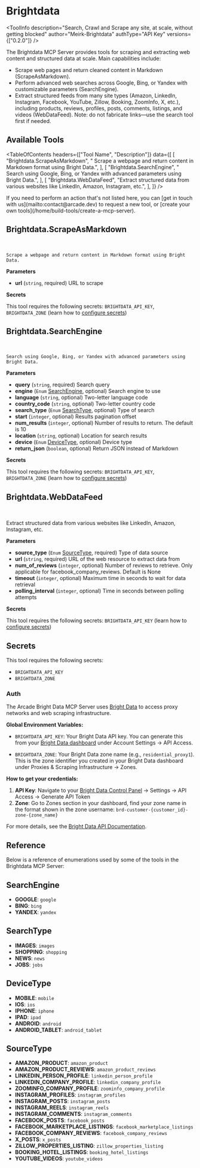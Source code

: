 # Brightdata


<ToolInfo
  description="Search, Crawl and Scrape any site, at scale, without getting blocked"
  author="Meirk-Brightdata"
  authType="API Key"
  versions={["0.2.0"]}
/>

<Badges repo="arcadeai/arcade_brightdata" />

The Brightdata MCP Server provides tools for scraping and extracting web content and structured data at scale. Main capabilities include:

- Scrape web pages and return cleaned content in Markdown (ScrapeAsMarkdown).
- Perform advanced web searches across Google, Bing, or Yandex with customizable parameters (SearchEngine).
- Extract structured feeds from many site types (Amazon, LinkedIn, Instagram, Facebook, YouTube, Zillow, Booking, ZoomInfo, X, etc.), including products, reviews, profiles, posts, comments, listings, and videos (WebDataFeed). Note: do not fabricate links—use the search tool first if needed.

## Available Tools

<TableOfContents
  headers={["Tool Name", "Description"]}
  data={[
    [
      "Brightdata.ScrapeAsMarkdown",
      "    Scrape a webpage and return content in Markdown format using Bright Data.",
    ],
    [
      "Brightdata.SearchEngine",
      "    Search using Google, Bing, or Yandex with advanced parameters using Bright Data.",
    ],
    [
      "Brightdata.WebDataFeed",
      "Extract structured data from various websites like LinkedIn, Amazon, Instagram, etc.",
    ],
  ]}
/>

<Callout>
  If you need to perform an action that's not listed here, you can [get in touch
  with us](mailto:contact@arcade.dev) to request a new tool, or [create your own
  tools](/home/build-tools/create-a-mcp-server).
</Callout>

## Brightdata.ScrapeAsMarkdown

<br />
<TabbedCodeBlock
  tabs={[
    {
      label: "Call the Tool Directly",
      content: {
        Python: [
          "/examples/integrations/mcp-servers/brightdata/scrape_as_markdown_example_call_tool.py",
        ],
        JavaScript: [
          "/examples/integrations/mcp-servers/brightdata/scrape_as_markdown_example_call_tool.js",
        ],
      },
    },
  ]}
/>

    Scrape a webpage and return content in Markdown format using Bright Data.

**Parameters**

- **url** (`string`, required) URL to scrape

**Secrets**

This tool requires the following secrets: `BRIGHTDATA_API_KEY`, `BRIGHTDATA_ZONE` (learn how to [configure secrets](/home/build-tools/create-a-tool-with-secrets))

## Brightdata.SearchEngine

<br />
<TabbedCodeBlock
  tabs={[
    {
      label: "Call the Tool Directly",
      content: {
        Python: [
          "/examples/integrations/mcp-servers/brightdata/search_engine_example_call_tool.py",
        ],
        JavaScript: [
          "/examples/integrations/mcp-servers/brightdata/search_engine_example_call_tool.js",
        ],
      },
    },
  ]}
/>

    Search using Google, Bing, or Yandex with advanced parameters using Bright Data.

**Parameters**

- **query** (`string`, required) Search query
- **engine** (`Enum` [SearchEngine](/mcp-servers/development/brightdata/reference#SearchEngine), optional) Search engine to use
- **language** (`string`, optional) Two-letter language code
- **country_code** (`string`, optional) Two-letter country code
- **search_type** (`Enum` [SearchType](/mcp-servers/development/brightdata/reference#SearchType), optional) Type of search
- **start** (`integer`, optional) Results pagination offset
- **num_results** (`integer`, optional) Number of results to return. The default is 10
- **location** (`string`, optional) Location for search results
- **device** (`Enum` [DeviceType](/mcp-servers/development/brightdata/reference#DeviceType), optional) Device type
- **return_json** (`boolean`, optional) Return JSON instead of Markdown

**Secrets**

This tool requires the following secrets: `BRIGHTDATA_API_KEY`, `BRIGHTDATA_ZONE` (learn how to [configure secrets](/home/build-tools/create-a-tool-with-secrets))

## Brightdata.WebDataFeed

<br />
<TabbedCodeBlock
  tabs={[
    {
      label: "Call the Tool Directly",
      content: {
        Python: [
          "/examples/integrations/mcp-servers/brightdata/web_data_feed_example_call_tool.py",
        ],
        JavaScript: [
          "/examples/integrations/mcp-servers/brightdata/web_data_feed_example_call_tool.js",
        ],
      },
    },
  ]}
/>

Extract structured data from various websites like LinkedIn, Amazon, Instagram, etc.

**Parameters**

- **source_type** (`Enum` [SourceType](/mcp-servers/development/brightdata/reference#SourceType), required) Type of data source
- **url** (`string`, required) URL of the web resource to extract data from
- **num_of_reviews** (`integer`, optional) Number of reviews to retrieve. Only applicable for facebook_company_reviews. Default is None
- **timeout** (`integer`, optional) Maximum time in seconds to wait for data retrieval
- **polling_interval** (`integer`, optional) Time in seconds between polling attempts

**Secrets**

This tool requires the following secrets: `BRIGHTDATA_API_KEY` (learn how to [configure secrets](/home/build-tools/create-a-tool-with-secrets))

## Secrets

This tool requires the following secrets:

- `BRIGHTDATA_API_KEY`
- `BRIGHTDATA_ZONE`

### Auth

The Arcade Bright Data MCP Server uses [Bright Data](https://brightdata.com/) to access proxy networks and web scraping infrastructure.

**Global Environment Variables:**

- `BRIGHTDATA_API_KEY`: Your Bright Data API key. You can generate this from your [Bright Data dashboard](https://brightdata.com/cp/zones) under Account Settings → API Access.

- `BRIGHTDATA_ZONE`: Your Bright Data zone name (e.g., `residential_proxy1`). This is the zone identifier you created in your Bright Data dashboard under Proxies & Scraping Infrastructure → Zones.

**How to get your credentials:**

1. **API Key**: Navigate to your [Bright Data Control Panel](https://brightdata.com/cp) → Settings → API Access → Generate API Token
2. **Zone**: Go to Zones section in your dashboard, find your zone name in the format shown in the zone username: `brd-customer-{customer_id}-zone-{zone_name}`

For more details, see the [Bright Data API Documentation](https://docs.brightdata.com/api-reference).

## Reference

Below is a reference of enumerations used by some of the tools in the Brightdata MCP Server:

## SearchEngine

- **GOOGLE**: `google`
- **BING**: `bing`
- **YANDEX**: `yandex`

## SearchType

- **IMAGES**: `images`
- **SHOPPING**: `shopping`
- **NEWS**: `news`
- **JOBS**: `jobs`

## DeviceType

- **MOBILE**: `mobile`
- **IOS**: `ios`
- **IPHONE**: `iphone`
- **IPAD**: `ipad`
- **ANDROID**: `android`
- **ANDROID_TABLET**: `android_tablet`

## SourceType

- **AMAZON_PRODUCT**: `amazon_product`
- **AMAZON_PRODUCT_REVIEWS**: `amazon_product_reviews`
- **LINKEDIN_PERSON_PROFILE**: `linkedin_person_profile`
- **LINKEDIN_COMPANY_PROFILE**: `linkedin_company_profile`
- **ZOOMINFO_COMPANY_PROFILE**: `zoominfo_company_profile`
- **INSTAGRAM_PROFILES**: `instagram_profiles`
- **INSTAGRAM_POSTS**: `instagram_posts`
- **INSTAGRAM_REELS**: `instagram_reels`
- **INSTAGRAM_COMMENTS**: `instagram_comments`
- **FACEBOOK_POSTS**: `facebook_posts`
- **FACEBOOK_MARKETPLACE_LISTINGS**: `facebook_marketplace_listings`
- **FACEBOOK_COMPANY_REVIEWS**: `facebook_company_reviews`
- **X_POSTS**: `x_posts`
- **ZILLOW_PROPERTIES_LISTING**: `zillow_properties_listing`
- **BOOKING_HOTEL_LISTINGS**: `booking_hotel_listings`
- **YOUTUBE_VIDEOS**: `youtube_videos`

<ToolFooter pipPackageName="arcade_brightdata" />
